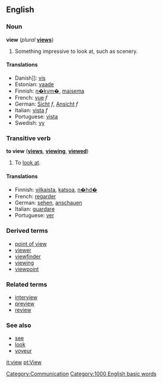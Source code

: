 ==English==

{{rank|late|bed|living|531|view|although|knowledge|hath}}

===Noun===
'''view'''  (''plural'' '''[[views]]''')
#Something impressive to look at, such as scenery.

====Translations====
*Danish]]: [[vis]]
*Estonian: [[vaade]]
*Finnish: [[n�kym�]], [[maisema]]
*French: [[vue]] ''f''
*German: [[Sicht]] ''f'', [[Ansicht]] ''f''
*Italian: [[vista#Italian|vista]] ''f''
*Portuguese: [[vista]]
*Swedish: [[vy]]

===Transitive verb===
'''to view'''  ('''[[views]]''', '''[[viewing]]''', '''[[viewed]]''')

#To [[look at]].

====Translations====
*Finnish: [[vilkaista]], [[katsoa]], [[n�hd�]]
*French: [[regarder]]
*German: [[sehen]], [[anschauen]]
*Italian: [[guardare]]
*Portuguese: [[ver]]

===Derived terms===
*[[point of view]]
*[[viewer]]
*[[viewfinder]]
*[[viewing]]<!--noun, as in "a viewing of a property"-->
*[[viewpoint]]

===Related terms===
*[[interview]]
*[[preview]]
*[[review]]

===See also===
*[[see]]
*[[look]]
*[[voyeur]]

[[Category:Communication]]

[[Category:1000 English basic words]]

[[it:view]]
[[pt:View]]